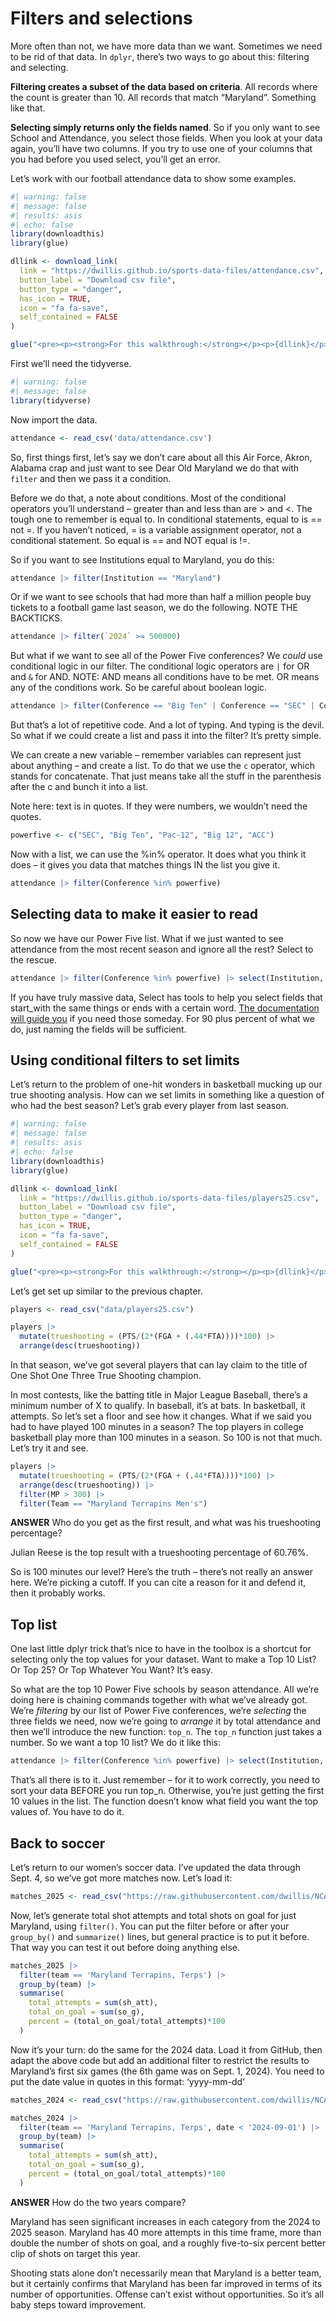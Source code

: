 # Filters and selections

More often than not, we have more data than we want. Sometimes we need to be rid of that data. In `dplyr`, there's two ways to go about this: filtering and selecting.

**Filtering creates a subset of the data based on criteria**. All records where the count is greater than 10. All records that match "Maryland". Something like that.

**Selecting simply returns only the fields named**. So if you only want to see School and Attendance, you select those fields. When you look at your data again, you'll have two columns. If you try to use one of your columns that you had before you used select, you'll get an error.

Let's work with our football attendance data to show some examples.

```r
#| warning: false
#| message: false
#| results: asis
#| echo: false
library(downloadthis)
library(glue)

dllink <- download_link(
  link = "https://dwillis.github.io/sports-data-files/attendance.csv",
  button_label = "Download csv file",
  button_type = "danger",
  has_icon = TRUE,
  icon = "fa fa-save",
  self_contained = FALSE
)

glue("<pre><p><strong>For this walkthrough:</strong></p><p>{dllink}</p></pre>")

```

First we'll need the tidyverse.

```r
#| warning: false
#| message: false
library(tidyverse)
```

Now import the data.

```r
attendance <- read_csv('data/attendance.csv')
```

So, first things first, let's say we don't care about all this Air Force, Akron, Alabama crap and just want to see Dear Old Maryland we do that with `filter` and then we pass it a condition.

Before we do that, a note about conditions. Most of the conditional operators you'll understand -- greater than and less than are \> and \<. The tough one to remember is equal to. In conditional statements, equal to is == not =. If you haven't noticed, = is a variable assignment operator, not a conditional statement. So equal is == and NOT equal is !=.

So if you want to see Institutions equal to Maryland, you do this:

```r
attendance |> filter(Institution == "Maryland")
```

Or if we want to see schools that had more than half a million people buy tickets to a football game last season, we do the following. NOTE THE BACKTICKS.

```r
attendance |> filter(`2024` >= 500000) 
```

But what if we want to see all of the Power Five conferences? We *could* use conditional logic in our filter. The conditional logic operators are `|` for OR and `&` for AND. NOTE: AND means all conditions have to be met. OR means any of the conditions work. So be careful about boolean logic.

```r
attendance |> filter(Conference == "Big Ten" | Conference == "SEC" | Conference == "Pac-12" | Conference == "ACC" | Conference == "Big 12")
```

But that's a lot of repetitive code. And a lot of typing. And typing is the devil. So what if we could create a list and pass it into the filter? It's pretty simple.

We can create a new variable -- remember variables can represent just about anything -- and create a list. To do that we use the `c` operator, which stands for concatenate. That just means take all the stuff in the parenthesis after the c and bunch it into a list.

Note here: text is in quotes. If they were numbers, we wouldn't need the quotes.

```r
powerfive <- c("SEC", "Big Ten", "Pac-12", "Big 12", "ACC")
```

Now with a list, we can use the %in% operator. It does what you think it does -- it gives you data that matches things IN the list you give it.

```r
attendance |> filter(Conference %in% powerfive)
```

## Selecting data to make it easier to read

So now we have our Power Five list. What if we just wanted to see attendance from the most recent season and ignore all the rest? Select to the rescue.

```r
attendance |> filter(Conference %in% powerfive) |> select(Institution, Conference, `2024`)
```

If you have truly massive data, Select has tools to help you select fields that start_with the same things or ends with a certain word. [The documentation will guide you](https://dplyr.tidyverse.org/reference/select.html) if you need those someday. For 90 plus percent of what we do, just naming the fields will be sufficient.

## Using conditional filters to set limits

Let's return to the problem of one-hit wonders in basketball mucking up our true shooting analysis. How can we set limits in something like a question of who had the best season? Let's grab every player from last season.

```r
#| warning: false
#| message: false
#| results: asis
#| echo: false
library(downloadthis)
library(glue)

dllink <- download_link(
  link = "https://dwillis.github.io/sports-data-files/players25.csv",
  button_label = "Download csv file",
  button_type = "danger",
  has_icon = TRUE,
  icon = "fa fa-save",
  self_contained = FALSE
)

glue("<pre><p><strong>For this walkthrough:</strong></p><p>{dllink}</p></pre>")

```

Let's get set up similar to the previous chapter.

```r
players <- read_csv("data/players25.csv")

players |>
  mutate(trueshooting = (PTS/(2*(FGA + (.44*FTA))))*100) |>
  arrange(desc(trueshooting))
```

In that season, we've got several players that can lay claim to the title of One Shot One Three True Shooting champion.

In most contests, like the batting title in Major League Baseball, there's a minimum number of X to qualify. In baseball, it's at bats. In basketball, it attempts. So let's set a floor and see how it changes. What if we said you had to have played 100 minutes in a season? The top players in college basketball play more than 100 minutes in a season. So 100 is not that much. Let's try it and see.

```r
players |>
  mutate(trueshooting = (PTS/(2*(FGA + (.44*FTA))))*100) |>
  arrange(desc(trueshooting)) |>
  filter(MP > 300) |> 
  filter(Team == "Maryland Terrapins Men's")
```

**ANSWER** Who do you get as the first result, and what was his trueshooting percentage?

Julian Reese is the top result with a trueshooting percentage of 60.76%. 


So is 100 minutes our level? Here's the truth -- there's not really an answer here. We're picking a cutoff. If you can cite a reason for it and defend it, then it probably works.

## Top list

One last little dplyr trick that's nice to have in the toolbox is a shortcut for selecting only the top values for your dataset. Want to make a Top 10 List? Or Top 25? Or Top Whatever You Want? It's easy.

So what are the top 10 Power Five schools by season attendance. All we're doing here is chaining commands together with what we've already got. We're *filtering* by our list of Power Five conferences, we're *selecting* the three fields we need, now we're going to *arrange* it by total attendance and then we'll introduce the new function: `top_n`. The `top_n` function just takes a number. So we want a top 10 list? We do it like this:

```r
attendance |> filter(Conference %in% powerfive) |> select(Institution, Conference, `2024`) |> arrange(desc(`2024`)) |> top_n(10)
```

That's all there is to it. Just remember -- for it to work correctly, you need to sort your data BEFORE you run top_n. Otherwise, you're just getting the first 10 values in the list. The function doesn't know what field you want the top values of. You have to do it.

## Back to soccer

Let's return to our women's soccer data. I've updated the data through Sept. 4, so we've got more matches now. Let's load it:

```r
matches_2025 <- read_csv("https://raw.githubusercontent.com/dwillis/NCAAWomensSoccerData/main/data/ncaa_womens_soccer_matchstats_2025.csv")
```

Now, let's generate total shot attempts and total shots on goal for just Maryland, using `filter()`. You can put the filter before or after your `group_by()` and `summarize()` lines, but general practice is to put it before. That way you can test it out before doing anything else.

```r
matches_2025 |>
  filter(team == 'Maryland Terrapins, Terps') |>
  group_by(team) |>
  summarise(
    total_attempts = sum(sh_att),
    total_on_goal = sum(so_g),
    percent = (total_on_goal/total_attempts)*100
  )
```
Now it's your turn: do the same for the 2024 data. Load it from GitHub, then adapt the above code but add an additional filter to restrict the results to Maryland's first six games (the 6th game was on Sept. 1, 2024). You need to put the date value in quotes in this format: 'yyyy-mm-dd'

```r
matches_2024 <- read_csv("https://raw.githubusercontent.com/dwillis/NCAAWomensSoccerData/main/data/ncaa_womens_soccer_matchstats_2024.csv")
```

```r
matches_2024 |>
  filter(team == 'Maryland Terrapins, Terps', date < '2024-09-01') |>
  group_by(team) |>
  summarise(
    total_attempts = sum(sh_att),
    total_on_goal = sum(so_g),
    percent = (total_on_goal/total_attempts)*100
  )
```
**ANSWER** How do the two years compare?

Maryland has seen significant increases in each category from the 2024 to 2025 season. Maryland has 40 more attempts in this time frame, more than double the number of shots on goal, and a roughly five-to-six percent better clip of shots on target this year. 

Shooting stats alone don't necessarily mean that Maryland is a better team, but it certainly confirms that Maryland has been far improved in terms of its number of opportunities. Offense can't exist without opportunities. So it's all baby steps toward improvement. 